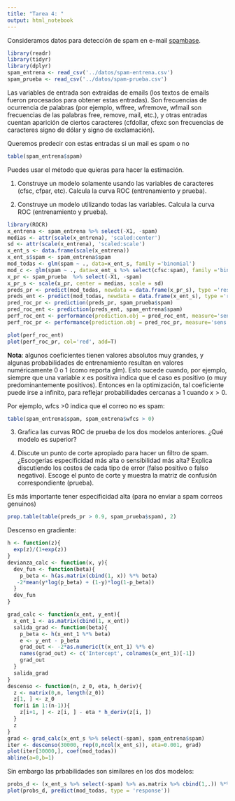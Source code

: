 ```yaml
---
title: "Tarea 4: "
output: html_notebook
---
```


Consideramos 
datos para detección de spam en e-mail [spambase](https://archive.ics.uci.edu/ml/datasets/spambase).

```r
library(readr)
library(tidyr)
library(dplyr)
spam_entrena <- read_csv('../datos/spam-entrena.csv')
spam_prueba <- read_csv('../datos/spam-prueba.csv')
```

Las variables de entrada son extraídas de emails (los textos de 
emails fueron procesados para obtener estas entradas). Son frecuencias
de ocurrencia de palabras (por ejemplo, wffree, wfremove, wfmail son frecuencias
de las palabras free, remove, mail, etc.), y otras entradas cuentan
aparición de ciertos caracteres (cfdollar, cfexc son frecuencias de caracteres
signo de dólar y signo de exclamación).

Queremos predecir con estas entradas si un mail es spam o no


```r
table(spam_entrena$spam)
```

Puedes usar el método que quieras para hacer la estimación. 

1. Construye un modelo solamente usando las variables  de caracteres (cfsc, cfpar, etc). 
Calcula la curva ROC (entrenamiento y prueba). 

2. Construye un modelo utilizando todas las variables. Calcula la curva ROC (entrenamiento
y prueba). 

```r
library(ROCR)
x_entrena <- spam_entrena %>% select(-X1, -spam)
medias <- attr(scale(x_entrena), 'scaled:center')
sd <- attr(scale(x_entrena), 'scaled:scale')
x_ent_s <- data.frame(scale(x_entrena))
x_ent_s$spam <- spam_entrena$spam
mod_todas <- glm(spam ~ ., data=x_ent_s, family ='binomial')
mod_c <- glm(spam ~ ., data=x_ent_s %>% select(cfsc:spam), family ='binomial')
x_pr <- spam_prueba  %>% select(-X1, -spam)
x_pr_s <- scale(x_pr, center = medias, scale = sd)
preds_pr <- predict(mod_todas, newdata = data.frame(x_pr_s), type ='response')
preds_ent <- predict(mod_todas, newdata = data.frame(x_ent_s), type ='response')
pred_roc_pr <- prediction(preds_pr, spam_prueba$spam)
pred_roc_ent <- prediction(preds_ent, spam_entrena$spam)
perf_roc_ent <- performance(prediction.obj = pred_roc_ent, measure='sens', x.measure ='fpr')
perf_roc_pr <- performance(prediction.obj = pred_roc_pr, measure='sens', x.measure ='fpr')

plot(perf_roc_ent)
plot(perf_roc_pr, col='red', add=T)
```
**Nota**: algunos coeficientes tienen valores absolutos muy grandes, y algunas probabilidades
de entrenamiento resultan en valores numéricamente 0 o 1 (como reporta glm). Esto sucede
cuando, por ejemplo, siempre que una variable $x$ es positiva indica que el caso es positivo
(o muy predominantemente positivos). Entonces en la optimización, tal coeficiente
puede irse a infinito, para reflejar probabilidades cercanas a 1 cuando $x>0$.

Por ejemplo,  wfcs >0 indica que el correo no es spam:

```r
table(spam_entrena$spam, spam_entrena$wfcs > 0)
```




3. Grafica las curvas ROC de prueba de los dos modelos anteriores. ¿Qué modelo es superior?

3. Discute un punto de corte apropiado para hacer un filtro de spam. 
¿Escogerías especificidad más alta o sensibilidad más alta? Explica discutiendo
los costos de cada tipo de error (falso positivo o falso negativo). Escoge el punto
de corte y muestra la matriz de confusión correspondiente (prueba).

Es más importante tener especificidad alta (para no enviar a spam correos genuinos)

```r
prop.table(table(preds_pr > 0.9, spam_prueba$spam), 2)
```


Descenso en gradiente:

```r
h <- function(z){
  exp(z)/(1+exp(z))
}
devianza_calc <- function(x, y){
  dev_fun <- function(beta){
    p_beta <- h(as.matrix(cbind(1, x)) %*% beta) 
   -2*mean(y*log(p_beta) + (1-y)*log(1-p_beta))
  }
  dev_fun
}

grad_calc <- function(x_ent, y_ent){
  x_ent_1 <- as.matrix(cbind(1, x_ent))
  salida_grad <- function(beta){
    p_beta <- h(x_ent_1 %*% beta)
    e <- y_ent - p_beta
    grad_out <- -2*as.numeric(t(x_ent_1) %*% e)
    names(grad_out) <- c('Intercept', colnames(x_ent_1)[-1])
    grad_out
  }
  salida_grad
}
descenso <- function(n, z_0, eta, h_deriv){
  z <- matrix(0,n, length(z_0))
  z[1, ] <- z_0
  for(i in 1:(n-1)){
    z[i+1, ] <- z[i, ] - eta * h_deriv(z[i, ])
  }
  z
}
grad <- grad_calc(x_ent_s %>% select(-spam), spam_entrena$spam)
iter <- descenso(30000, rep(0,ncol(x_ent_s)), eta=0.001, grad)
plot(iter[30000,], coef(mod_todas))
abline(a=0,b=1)
```
Sin embargo las prbabilidades son similares en los dos modelos:
```r
probs_d <- (x_ent_s %>% select(-spam) %>% as.matrix %>% cbind(1,.)) %*% iter[nrow(iter),] %>% h
plot(probs_d, predict(mod_todas, type = 'response'))
```